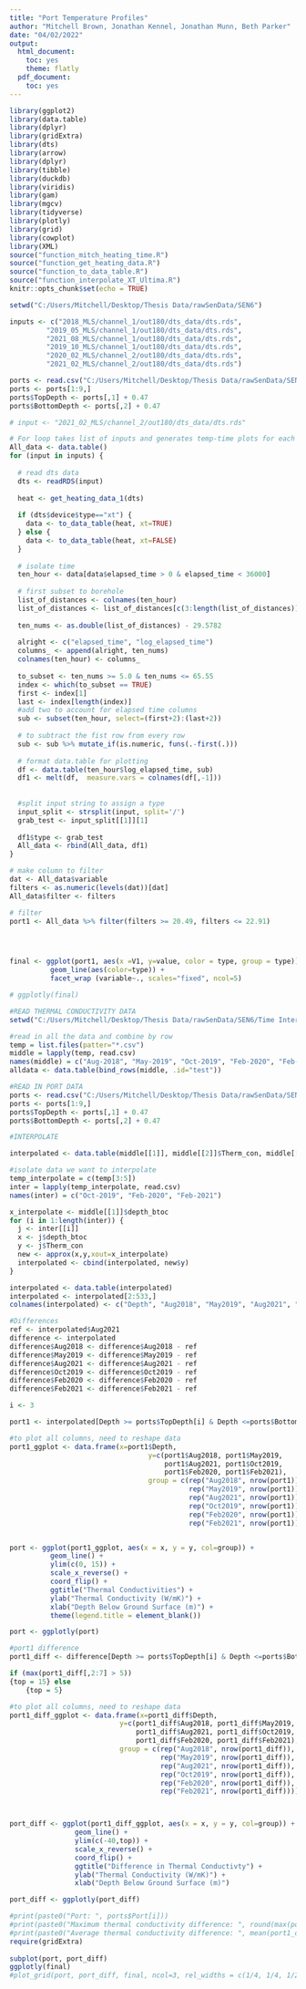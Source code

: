 ```yaml
---
title: "Port Temperature Profiles"
author: "Mitchell Brown, Jonathan Kennel, Jonathan Munn, Beth Parker"
date: "04/02/2022"
output:
  html_document:
    toc: yes
    theme: flatly
  pdf_document:
    toc: yes
---
```


```r
library(ggplot2)
library(data.table)
library(dplyr)
library(gridExtra)
library(dts)
library(arrow)
library(dplyr)
library(tibble)
library(duckdb)
library(viridis)
library(gam)
library(mgcv)
library(tidyverse)
library(plotly)
library(grid)
library(cowplot)
library(XML)
source("function_mitch_heating_time.R")
source("function_get_heating_data.R")
source("function_to_data_table.R")
source("function_interpolate_XT_Ultima.R")
knitr::opts_chunk$set(echo = TRUE)
```

```r
setwd("C:/Users/Mitchell/Desktop/Thesis Data/rawSenData/SEN6")

inputs <- c("2018_MLS/channel_1/out180/dts_data/dts.rds",
         "2019_05_MLS/channel_1/out180/dts_data/dts.rds",
         "2021_08_MLS/channel_1/out180/dts_data/dts.rds",
         "2019_10_MLS/channel_1/out180/dts_data/dts.rds",
         "2020_02_MLS/channel_2/out180/dts_data/dts.rds",
         "2021_02_MLS/channel_2/out180/dts_data/dts.rds")

ports <- read.csv("C:/Users/Mitchell/Desktop/Thesis Data/rawSenData/SEN6/ports.csv")
ports <- ports[1:9,]
ports$TopDepth <- ports[,1] + 0.47
ports$BottomDepth <- ports[,2] + 0.47

# input <- "2021_02_MLS/channel_2/out180/dts_data/dts.rds"

# For loop takes list of inputs and generates temp-time plots for each distance specified
All_data <- data.table()
for (input in inputs) {
  
  # read dts data
  dts <- readRDS(input)
  
  heat <- get_heating_data_1(dts)
  
  if (dts$device$type=="xt") {
    data <- to_data_table(heat, xt=TRUE)
  } else {
    data <- to_data_table(heat, xt=FALSE)
  }
  
  # isolate time
  ten_hour <- data[data$elapsed_time > 0 & elapsed_time < 36000]
  
  # first subset to borehole
  list_of_distances <- colnames(ten_hour)
  list_of_distances <- list_of_distances[c(3:length(list_of_distances))]
  
  ten_nums <- as.double(list_of_distances) - 29.5782
  
  alright <- c("elapsed_time", "log_elapsed_time")
  columns_ <- append(alright, ten_nums)
  colnames(ten_hour) <- columns_
  
  to_subset <- ten_nums >= 5.0 & ten_nums <= 65.55
  index <- which(to_subset == TRUE)
  first <- index[1]
  last <- index[length(index)]
  #add two to account for elapsed time columns
  sub <- subset(ten_hour, select=(first+2):(last+2))
  
  # to subtract the fist row from every row
  sub <- sub %>% mutate_if(is.numeric, funs(.-first(.)))
  
  # format data.table for plotting
  df <- data.table(ten_hour$log_elapsed_time, sub)
  df1 <- melt(df,  measure.vars = colnames(df[,-1]))
  
  
  #split input string to assign a type
  input_split <- strsplit(input, split='/')
  grab_test <- input_split[[1]][1]
  
  df1$type <- grab_test
  All_data <- rbind(All_data, df1) 
}

# make column to filter
dat <- All_data$variable
filters <- as.numeric(levels(dat))[dat]
All_data$filter <- filters

# filter
port1 <- All_data %>% filter(filters >= 20.49, filters <= 22.91)




final <- ggplot(port1, aes(x =V1, y=value, color = type, group = type)) +
          geom_line(aes(color=type)) +
          facet_wrap (variable~., scales="fixed", ncol=5)

# ggplotly(final)
```

```r

#READ THERMAL CONDUCTIVITY DATA
setwd("C:/Users/Mitchell/Desktop/Thesis Data/rawSenData/SEN6/Time Intervals - Thermal Conductivity/Middle")

#read in all the data and combine by row
temp = list.files(patter="*.csv")
middle = lapply(temp, read.csv)
names(middle) = c("Aug-2018", "May-2019", "Oct-2019", "Feb-2020", "Feb-2021", "Aug-2021")
alldata <- data.table(bind_rows(middle, .id="test"))

#READ IN PORT DATA
ports <- read.csv("C:/Users/Mitchell/Desktop/Thesis Data/rawSenData/SEN6/ports.csv")
ports <- ports[1:9,]
ports$TopDepth <- ports[,1] + 0.47
ports$BottomDepth <- ports[,2] + 0.47

#INTERPOLATE

interpolated <- data.table(middle[[1]], middle[[2]]$Therm_con, middle[[6]]$Therm_con)

#isolate data we want to interpolate
temp_interpolate = c(temp[3:5])
inter = lapply(temp_interpolate, read.csv)
names(inter) = c("Oct-2019", "Feb-2020", "Feb-2021")

x_interpolate <- middle[[1]]$depth_btoc
for (i in 1:length(inter)) {
  j <- inter[[i]]
  x <- j$depth_btoc
  y <- j$Therm_con
  new <- approx(x,y,xout=x_interpolate)
  interpolated <- cbind(interpolated, new$y)
}

interpolated <- data.table(interpolated)
interpolated <- interpolated[2:533,]
colnames(interpolated) <- c("Depth", "Aug2018", "May2019", "Aug2021", "Oct2019", "Feb2020", "Feb2021")

#Differences
ref <- interpolated$Aug2021
difference <- interpolated
difference$Aug2018 <- difference$Aug2018 - ref
difference$May2019 <- difference$May2019 - ref
difference$Aug2021 <- difference$Aug2021 - ref
difference$Oct2019 <- difference$Oct2019 - ref
difference$Feb2020 <- difference$Feb2020 - ref
difference$Feb2021 <- difference$Feb2021 - ref

```

```r
i <- 3

port1 <- interpolated[Depth >= ports$TopDepth[i] & Depth <=ports$BottomDepth[i],]

#to plot all columns, need to reshape data
port1_ggplot <- data.frame(x=port1$Depth,
                                  y=c(port1$Aug2018, port1$May2019,
                                      port1$Aug2021, port1$Oct2019,
                                      port1$Feb2020, port1$Feb2021),
                                  group = c(rep("Aug2018", nrow(port1)),
                                            rep("May2019", nrow(port1)),
                                            rep("Aug2021", nrow(port1)),
                                            rep("Oct2019", nrow(port1)),
                                            rep("Feb2020", nrow(port1)),
                                            rep("Feb2021", nrow(port1))))


port <- ggplot(port1_ggplot, aes(x = x, y = y, col=group)) + 
          geom_line() +
          ylim(c(0, 15)) +
          scale_x_reverse() +
          coord_flip() +
          ggtitle("Thermal Conductivities") +
          ylab("Thermal Conductivity (W/mK)") +
          xlab("Depth Below Ground Surface (m)") +
          theme(legend.title = element_blank())

port <- ggplotly(port)

#port1 difference
port1_diff <- difference[Depth >= ports$TopDepth[i] & Depth <=ports$BottomDepth[i],]

if (max(port1_diff[,2:7] > 5)) 
{top = 15} else 
    {top = 5}

#to plot all columns, need to reshape data
port1_diff_ggplot <- data.frame(x=port1_diff$Depth,
                           y=c(port1_diff$Aug2018, port1_diff$May2019,
                               port1_diff$Aug2021, port1_diff$Oct2019,
                               port1_diff$Feb2020, port1_diff$Feb2021),
                           group = c(rep("Aug2018", nrow(port1_diff)),
                                     rep("May2019", nrow(port1_diff)),
                                     rep("Aug2021", nrow(port1_diff)),
                                     rep("Oct2019", nrow(port1_diff)),
                                     rep("Feb2020", nrow(port1_diff)),
                                     rep("Feb2021", nrow(port1_diff))))



port_diff <- ggplot(port1_diff_ggplot, aes(x = x, y = y, col=group)) + 
                geom_line() +
                ylim(c(-40,top)) +
                scale_x_reverse() +
                coord_flip() +
                ggtitle("Difference in Thermal Conductivty") +
                ylab("Thermal Conductivity (W/mK)") +
                xlab("Depth Below Ground Surface (m)")

port_diff <- ggplotly(port_diff) 

#print(paste0("Port: ", ports$Port[i]))
#print(paste0("Maximum thermal conductivity difference: ", round(max(port1_diff[,2:7]),2)))
#print(paste0("Average thermal conductivity difference: ", mean(port1_diff[,2:7])))
require(gridExtra)
    
subplot(port, port_diff)
ggplotly(final)
#plot_grid(port, port_diff, final, ncol=3, rel_widths = c(1/4, 1/4, 1/2))
    
```









